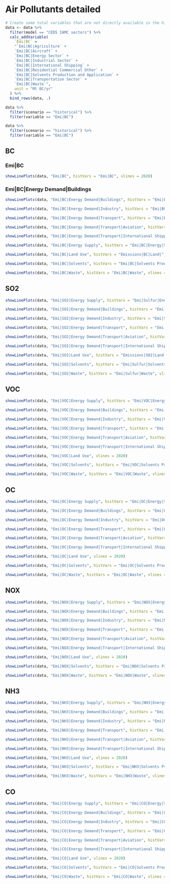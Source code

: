 <!--
|  (C) 2006-2024 Potsdam Institute for Climate Impact Research (PIK)
|  authors, and contributors see CITATION.cff file. This file is part
|  of REMIND and licensed under AGPL-3.0-or-later. Under Section 7 of
|  AGPL-3.0, you are granted additional permissions described in the
|  REMIND License Exception, version 1.0 (see LICENSE file).
|  Contact: remind@pik-potsdam.de
-->
# Air Pollutants detailed

```r
# Create some total variables that are not directly available in the historical data
data <- data %>%
  filter(model == "CEDS IAMC sectors") %>%
  calc_addVariable(
    `Emi|BC` = 
    "`Emi|BC|Agriculture` +
    `Emi|BC|Aircraft` +
    `Emi|BC|Energy Sector` +
    `Emi|BC|Industrial Sector` +
    `Emi|BC|International Shipping` +
    `Emi|BC|Residential Commercial Other` +
    `Emi|BC|Solvents Production and Application` +
    `Emi|BC|Transportation Sector` +
    `Emi|BC|Waste`",
    unit = "Mt BC/yr"
  ) %>%
  bind_rows(data, .)

data %>%
  filter(scenario == "historical") %>%
  filter(variable == "Emi|BC")
```

```r
data %>%
  filter(scenario == "historical") %>%
  filter(variable == "Emi|BC")
```

## BC

### Emi|BC
```r
showLinePlots(data, "Emi|BC", histVars = "Emi|BC", vlines = 2020)
```

### Emi|BC|Energy Demand|Buildings
```r
showLinePlots(data, "Emi|BC|Energy Demand|Buildings", histVars = "Emi|BC|Energy|Demand|Buildings", vlines = 2020)
```

```r
showLinePlots(data, "Emi|BC|Energy Demand|Industry", histVars = "Emi|BC|Energy|Demand|Industry", vlines = 2020)
```

```r
showLinePlots(data, "Emi|BC|Energy Demand|Transport", histVars = "Emi|BC|Energy|Demand|Transport", vlines = 2020)
```

```r
showLinePlots(data, "Emi|BC|Energy Demand|Transport|Aviation", histVars = "Emi|BC|Transport|Pass|Aviation|International|Demand", vlines = 2020)
```

```r
showLinePlots(data, "Emi|BC|Energy Demand|Transport|International Shipping", histVars = "Emi|BC|International Shipping", vlines = 2020)
```

```r
showLinePlots(data, "Emi|BC|Energy Supply", histVars = "Emi|BC|Energy|Supply", vlines = 2020)
```

```r
showLinePlots(data, "Emi|BC|Land Use", histVars = "Emissions|BC|Land|", vlines = 2020)
```

```r
showLinePlots(data, "Emi|BC|Solvents", histVars = "Emi|BC|Solvents Production and Application", vlines = 2020)
```

```r
showLinePlots(data, "Emi|BC|Waste", histVars = "Emi|BC|Waste", vlines = 2020)
```

## SO2 
```r
showLinePlots(data, "Emi|SO2|Energy Supply", histVars = "Emi|Sulfur|Energy|Supply", vlines = 2020)
```

```r
showLinePlots(data, "Emi|SO2|Energy Demand|Buildings", histVars = "Emi|Sulfur|Energy|Demand|Buildings", vlines = 2020)
```

```r
showLinePlots(data, "Emi|SO2|Energy Demand|Industry", histVars = "Emi|Sulfur|Energy|Demand|Industry", vlines = 2020)
```

```r
showLinePlots(data, "Emi|SO2|Energy Demand|Transport", histVars = "Emi|Sulfur|Energy|Demand|Transport", vlines = 2020)
```

```r
showLinePlots(data, "Emi|SO2|Energy Demand|Transport|Aviation", histVars = "Emi|Sulfur|Transport|Pass|Aviation|International|Demand", vlines = 2020)
```

```r
showLinePlots(data, "Emi|SO2|Energy Demand|Transport|International Shipping", histVars = "Emi|Sulfur|International Shipping", vlines = 2020)
```

```r
showLinePlots(data, "Emi|SO2|Land Use", histVars = "Emissions|SO2|Land|", vlines = 2020)
```

```r
showLinePlots(data, "Emi|SO2|Solvents", histVars = "Emi|Sulfur|Solvents Production and Application", vlines = 2020)
```

```r
showLinePlots(data, "Emi|SO2|Waste", histVars = "Emi|Sulfur|Waste", vlines = 2020)
```

## VOC 
```r
showLinePlots(data, "Emi|VOC|Energy Supply", histVars = "Emi|VOC|Energy|Supply", vlines = 2020)
```

```r
showLinePlots(data, "Emi|VOC|Energy Demand|Buildings", histVars = "Emi|VOC|Energy|Demand|Buildings", vlines = 2020)
```

```r
showLinePlots(data, "Emi|VOC|Energy Demand|Industry", histVars = "Emi|VOC|Energy|Demand|Industry", vlines = 2020)
```

```r
showLinePlots(data, "Emi|VOC|Energy Demand|Transport", histVars = "Emi|VOC|Energy|Demand|Transport", vlines = 2020)
```

```r
showLinePlots(data, "Emi|VOC|Energy Demand|Transport|Aviation", histVars = "Emi|VOC|Transport|Pass|Aviation|International|Demand", vlines = 2020)
```

```r
showLinePlots(data, "Emi|VOC|Energy Demand|Transport|International Shipping", histVars = "Emi|VOC|International Shipping", vlines = 2020)
```

```r
showLinePlots(data, "Emi|VOC|Land Use", vlines = 2020)
```

```r
showLinePlots(data, "Emi|VOC|Solvents", histVars = "Emi|VOC|Solvents Production and Application", vlines = 2020)
```

```r
showLinePlots(data, "Emi|VOC|Waste", histVars = "Emi|VOC|Waste", vlines = 2020)
```

## OC 
```r
showLinePlots(data, "Emi|OC|Energy Supply", histVars = "Emi|OC|Energy|Supply", vlines = 2020)
```

```r
showLinePlots(data, "Emi|OC|Energy Demand|Buildings", histVars = "Emi|OC|Energy|Demand|Buildings", vlines = 2020)
```

```r
showLinePlots(data, "Emi|OC|Energy Demand|Industry", histVars = "Emi|OC|Energy|Demand|Industry", vlines = 2020)
```

```r
showLinePlots(data, "Emi|OC|Energy Demand|Transport", histVars = "Emi|OC|Energy|Demand|Transport", vlines = 2020)
```

```r
showLinePlots(data, "Emi|OC|Energy Demand|Transport|Aviation", histVars = "Emi|OC|Transport|Pass|Aviation|International|Demand", vlines = 2020)
```

```r
showLinePlots(data, "Emi|OC|Energy Demand|Transport|International Shipping", histVars = "Emi|OC|International Shipping", vlines = 2020)
```

```r
showLinePlots(data, "Emi|OC|Land Use", vlines = 2020)
```

```r
showLinePlots(data, "Emi|OC|Solvents", histVars = "Emi|OC|Solvents Production and Application", vlines = 2020)
```

```r
showLinePlots(data, "Emi|OC|Waste", histVars = "Emi|OC|Waste", vlines = 2020)
```

## NOX 
```r
showLinePlots(data, "Emi|NOX|Energy Supply", histVars = "Emi|NOX|Energy|Supply", vlines = 2020)
```

```r
showLinePlots(data, "Emi|NOX|Energy Demand|Buildings", histVars = "Emi|NOX|Energy|Demand|Buildings", vlines = 2020)
```

```r
showLinePlots(data, "Emi|NOX|Energy Demand|Industry", histVars = "Emi|NOX|Energy|Demand|Industry", vlines = 2020)
```

```r
showLinePlots(data, "Emi|NOX|Energy Demand|Transport", histVars = "Emi|NOX|Energy|Demand|Transport", vlines = 2020)
```

```r
showLinePlots(data, "Emi|NOX|Energy Demand|Transport|Aviation", histVars = "Emi|NOX|Transport|Pass|Aviation|International|Demand", vlines = 2020)
```

```r
showLinePlots(data, "Emi|NOX|Energy Demand|Transport|International Shipping", histVars = "Emi|NOX|International Shipping", vlines = 2020)
```

```r
showLinePlots(data, "Emi|NOX|Land Use", vlines = 2020)
```

```r
showLinePlots(data, "Emi|NOX|Solvents", histVars = "Emi|NOX|Solvents Production and Application", vlines = 2020)
```

```r
showLinePlots(data, "Emi|NOX|Waste", histVars = "Emi|NOX|Waste", vlines = 2020)
```

## NH3 
```r
showLinePlots(data, "Emi|NH3|Energy Supply", histVars = "Emi|NH3|Energy|Supply", vlines = 2020)
```

```r
showLinePlots(data, "Emi|NH3|Energy Demand|Buildings", histVars = "Emi|NH3|Energy|Demand|Buildings", vlines = 2020)
```

```r
showLinePlots(data, "Emi|NH3|Energy Demand|Industry", histVars = "Emi|NH3|Energy|Demand|Industry", vlines = 2020)
```

```r
showLinePlots(data, "Emi|NH3|Energy Demand|Transport", histVars = "Emi|NH3|Energy|Demand|Transport", vlines = 2020)
```

```r
showLinePlots(data, "Emi|NH3|Energy Demand|Transport|Aviation", histVars = "Emi|NH3|Transport|Pass|Aviation|International|Demand", vlines = 2020)
```

```r
showLinePlots(data, "Emi|NH3|Energy Demand|Transport|International Shipping", histVars = "Emi|NH3|International Shipping", vlines = 2020)
```

```r
showLinePlots(data, "Emi|NH3|Land Use", vlines = 2020)
```

```r
showLinePlots(data, "Emi|NH3|Solvents", histVars = "Emi|NH3|Solvents Production and Application", vlines = 2020)
```

```r
showLinePlots(data, "Emi|NH3|Waste", histVars = "Emi|NH3|Waste", vlines = 2020)
```

## CO 
```r
showLinePlots(data, "Emi|CO|Energy Supply", histVars = "Emi|CO|Energy|Supply", vlines = 2020)
```

```r
showLinePlots(data, "Emi|CO|Energy Demand|Buildings", histVars = "Emi|CO|Energy|Demand|Buildings", vlines = 2020)
```

```r
showLinePlots(data, "Emi|CO|Energy Demand|Industry", histVars = "Emi|CO|Energy|Demand|Industry", vlines = 2020)
```

```r
showLinePlots(data, "Emi|CO|Energy Demand|Transport", histVars = "Emi|CO|Energy|Demand|Transport", vlines = 2020)
```

```r
showLinePlots(data, "Emi|CO|Energy Demand|Transport|Aviation", histVars = "Emi|CO|Transport|Pass|Aviation|International|Demand", vlines = 2020)
```

```r
showLinePlots(data, "Emi|CO|Energy Demand|Transport|International Shipping", histVars = "Emi|CO|International Shipping", vlines = 2020)
```

```r
showLinePlots(data, "Emi|CO|Land Use", vlines = 2020)
```

```r
showLinePlots(data, "Emi|CO|Solvents", histVars = "Emi|CO|Solvents Production and Application", vlines = 2020)
```

```r
showLinePlots(data, "Emi|CO|Waste", histVars = "Emi|CO|Waste", vlines = 2020)
```
